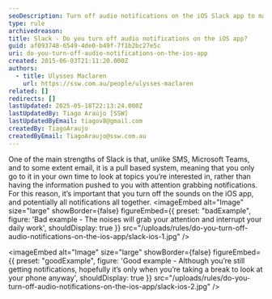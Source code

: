 ```yaml
---
seoDescription: Turn off audio notifications on the iOS Slack app to maintain a pull-based system and minimize distractions.
type: rule
archivedreason:
title: Slack - Do you turn off audio notifications on the iOS app?
guid: af093748-6549-4de0-b49f-7f1b2bc27e5c
uri: do-you-turn-off-audio-notifications-on-the-ios-app
created: 2015-06-03T21:11:20.000Z
authors:
  - title: Ulysses Maclaren
    url: https://ssw.com.au/people/ulysses-maclaren
related: []
redirects: []
lastUpdated: 2025-05-18T22:13:24.000Z
lastUpdatedBy: Tiago Araújo [SSW]
lastUpdatedByEmail: tiagov8@gmail.com
createdBy: TiagoAraujo
createdByEmail: TiagoAraujo@ssw.com.au
---
```


One of the main strengths of Slack is that, unlike SMS, Microsoft Teams, and to some extent email, it is a pull based system, meaning that you only go to it in your own time to look at topics you’re interested in, rather than having the information pushed to you with attention grabbing notifications. For this reason, it’s important that you turn off the sounds on the iOS app, and potentially all notifications all together.
<imageEmbed
  alt="Image"
  size="large"
  showBorder={false}
  figureEmbed={{
    preset: "badExample",
    figure: 'Bad example - The noises will grab your attention and interrupt your daily work',
    shouldDisplay: true
  }}
  src="/uploads/rules/do-you-turn-off-audio-notifications-on-the-ios-app/slack-ios-1.jpg"
/>

<imageEmbed
  alt="Image"
  size="large"
  showBorder={false}
  figureEmbed={{
    preset: "goodExample",
    figure: 'Good example - Although you’re still getting notifications, hopefully it’s only when you’re taking a break to look at your phone anyway',
    shouldDisplay: true
  }}
  src="/uploads/rules/do-you-turn-off-audio-notifications-on-the-ios-app/slack-ios-2.jpg"
/>
